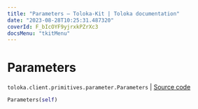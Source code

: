 ```yaml
---
title: "Parameters — Toloka-Kit | Toloka documentation"
date: "2023-08-28T10:25:31.487320"
coverId: F_bIcOYF9yjrxkPZrXc3
docsMenu: "tkitMenu"
---
```


# Parameters

`toloka.client.primitives.parameter.Parameters` | [Source code](https://github.com/Toloka/toloka-kit/blob/v1.2.1/src/client/primitives/parameter.py#L10)

```python
Parameters(self)
```